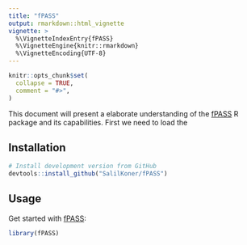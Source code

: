 ```yaml
---
title: "fPASS"
output: rmarkdown::html_vignette
vignette: >
  %\VignetteIndexEntry{fPASS}
  %\VignetteEngine{knitr::rmarkdown}
  %\VignetteEncoding{UTF-8}
---
```


```r
knitr::opts_chunk$set(
  collapse = TRUE,
  comment = "#>",
)
```

This document will present a elaborate understanding of the [fPASS](https://salilkoner.github.io/fPASS/) R package and its capabilities. First we need to load the

## Installation

<!-- ::: .pkgdown-release -->
<!-- ```{r, eval = FALSE} -->
<!-- # Install released version from CRAN -->
<!-- install.packages("pkgdown") -->
<!-- ``` -->
<!-- ::: -->

::: .pkgdown-devel
```r
# Install development version from GitHub
devtools::install_github("SalilKoner/fPASS")
```
:::

## Usage
Get started with [fPASS](https://salilkoner.github.io/fPASS/):

```r
library(fPASS)
```

